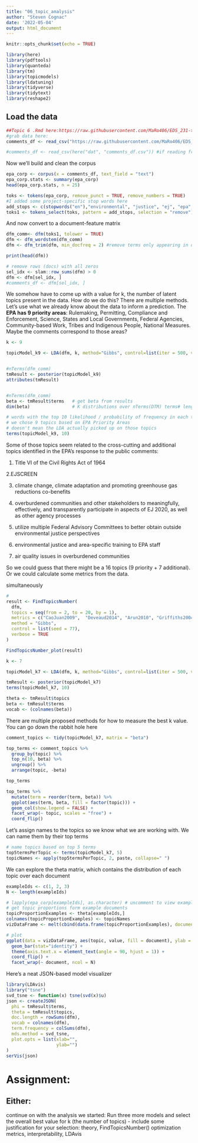 ```yaml
---
title: "06_topic_analysis"
author: "Steven Cognac"
date: '2022-05-04'
output: html_document
---
```


```r
knitr::opts_chunk$set(echo = TRUE)

library(here)
library(pdftools)
library(quanteda)
library(tm)
library(topicmodels)
library(ldatuning)
library(tidyverse)
library(tidytext)
library(reshape2)
```

## Load the data

```r
##Topic 6 .Rmd here:https://raw.githubusercontent.com/MaRo406/EDS_231-text-sentiment/main/topic_6.Rmd
#grab data here: 
comments_df <- read_csv("https://raw.githubusercontent.com/MaRo406/EDS_231-text-sentiment/main/dat/comments_df.csv")

#comments_df <- read_csv(here("dat", "comments_df.csv")) #if reading from local
```

Now we’ll build and clean the corpus

```r
epa_corp <- corpus(x = comments_df, text_field = "text")
epa_corp.stats <- summary(epa_corp)
head(epa_corp.stats, n = 25)
```

```r

toks <- tokens(epa_corp, remove_punct = TRUE, remove_numbers = TRUE)
#I added some project-specific stop words here
add_stops <- c(stopwords("en"),"environmental", "justice", "ej", "epa", "public", "comment")
toks1 <- tokens_select(toks, pattern = add_stops, selection = "remove")

```

And now convert to a document-feature matrix

```r
dfm_comm<- dfm(toks1, tolower = TRUE)
dfm <- dfm_wordstem(dfm_comm)
dfm <- dfm_trim(dfm, min_docfreq = 2) #remove terms only appearing in one doc (min_termfreq = 10)

print(head(dfm))

# remove rows (docs) with all zeros
sel_idx <- slam::row_sums(dfm) > 0 
dfm <- dfm[sel_idx, ]
#comments_df <- dfm[sel_idx, ]

```

We somehow have to come up with a value for k, the number of latent topics present in the data. How do we do this? There are multiple methods. Let’s use what we already know about the data to inform a prediction. The **EPA has 9 priority areas**: Rulemaking, Permitting, Compliance and Enforcement, Science, States and Local Governments, Federal Agencies, Community-based Work, Tribes and Indigenous People, National Measures. Maybe the comments correspond to those areas?

```r
k <- 9 

topicModel_k9 <- LDA(dfm, k, method="Gibbs", control=list(iter = 500, verbose = 25))


#nTerms(dfm_comm) 
tmResult <- posterior(topicModel_k9)
attributes(tmResult)


#nTerms(dfm_comm)   
beta <- tmResult$terms   # get beta from results
dim(beta)                # K distributions over nTerms(DTM) terms# lengthOfVocab
```
```r
# words with the top 10 likelihood / probability of frequency in each topic
# we chose 9 topics based on EPA Priority Areas
# doesn't mean the LDA actually picked up on those topics
terms(topicModel_k9, 10)
```
Some of those topics seem related to the cross-cutting and additional topics identified in the EPA’s response to the public comments:

1. Title VI of the Civil Rights Act of 1964

2.EJSCREEN

3. climate change, climate adaptation and promoting greenhouse gas reductions co-benefits

4. overburdened communities and other stakeholders to meaningfully, effectively, and transparently participate in aspects of EJ 2020, as well as other agency processes

5. utilize multiple Federal Advisory Committees to better obtain outside environmental justice perspectives

6. environmental justice and area-specific training to EPA staff

7. air quality issues in overburdened communities

So we could guess that there might be a 16 topics (9 priority + 7 additional). Or we could calculate some metrics from the data.

simultaneously
```r
#
result <- FindTopicsNumber(
  dfm,
  topics = seq(from = 2, to = 20, by = 1),
  metrics = c("CaoJuan2009",  "Deveaud2014", "Arun2010", "Griffiths2004"), # can run up to 4 simultaneously
  method = "Gibbs",
  control = list(seed = 77),
  verbose = TRUE
)

FindTopicsNumber_plot(result)
```

```r
k <- 7

topicModel_k7 <- LDA(dfm, k, method="Gibbs", control=list(iter = 500, verbose = 25))

tmResult <- posterior(topicModel_k7)
terms(topicModel_k7, 10)

theta <- tmResult$topics
beta <- tmResult$terms
vocab <- (colnames(beta))
```

There are multiple proposed methods for how to measure the best k value. You can go down the rabbit hole here

```r
comment_topics <- tidy(topicModel_k7, matrix = "beta")

top_terms <- comment_topics %>%
  group_by(topic) %>%
  top_n(10, beta) %>%
  ungroup() %>%
  arrange(topic, -beta)

top_terms

top_terms %>%
  mutate(term = reorder(term, beta)) %>%
  ggplot(aes(term, beta, fill = factor(topic))) +
  geom_col(show.legend = FALSE) +
  facet_wrap(~ topic, scales = "free") +
  coord_flip()
```

Let’s assign names to the topics so we know what we are working with. We can name them by their top terms

```r
# name topics based on top 5 terms
top5termsPerTopic <- terms(topicModel_k7, 5)
topicNames <- apply(top5termsPerTopic, 2, paste, collapse=" ")
```

We can explore the theta matrix, which contains the distribution of each topic over each document

```r
exampleIds <- c(1, 2, 3)
N <- length(exampleIds)

# lapply(epa_corp[exampleIds], as.character) # uncomment to view example text
# get topic proportions form example documents
topicProportionExamples <- theta[exampleIds,]
colnames(topicProportionExamples) <- topicNames
vizDataFrame <- melt(cbind(data.frame(topicProportionExamples), document=factor(1:N)), variable.name = "topic", id.vars = "document")

# plot
ggplot(data = vizDataFrame, aes(topic, value, fill = document), ylab = "proportion") +
  geom_bar(stat="identity") +
  theme(axis.text.x = element_text(angle = 90, hjust = 1)) +  
  coord_flip() +
  facet_wrap(~ document, ncol = N)
```

Here’s a neat JSON-based model visualizer

```r
library(LDAvis)
library("tsne")
svd_tsne <- function(x) tsne(svd(x)$u)
json <- createJSON(
  phi = tmResult$terms, 
  theta = tmResult$topics, 
  doc.length = rowSums(dfm), 
  vocab = colnames(dfm), 
  term.frequency = colSums(dfm),
  mds.method = svd_tsne,
  plot.opts = list(xlab="", 
                   ylab="")
)
serVis(json)

```

# Assignment:

## Either:

continue on with the analysis we started:
Run three more models and select the overall best value for k (the number of topics) - include some justification for your selection: theory, FindTopicsNumber() optimization metrics, interpretability, LDAvis


